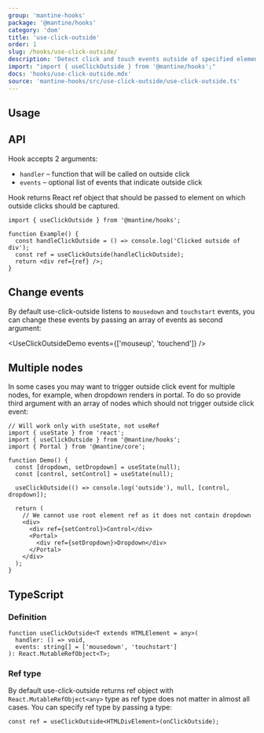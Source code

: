 ```yaml
---
group: 'mantine-hooks'
package: '@mantine/hooks'
category: 'dom'
title: 'use-click-outside'
order: 1
slug: /hooks/use-click-outside/
description: 'Detect click and touch events outside of specified element'
import: "import { useClickOutside } from '@mantine/hooks';"
docs: 'hooks/use-click-outside.mdx'
source: 'mantine-hooks/src/use-click-outside/use-click-outside.ts'
---
```



## Usage

<UseClickOutsideDemo />

## API

Hook accepts 2 arguments:

- `handler` – function that will be called on outside click
- `events` – optional list of events that indicate outside click

Hook returns React ref object that should be passed to element on which outside clicks should be captured.

```tsx
import { useClickOutside } from '@mantine/hooks';

function Example() {
  const handleClickOutside = () => console.log('Clicked outside of div');
  const ref = useClickOutside(handleClickOutside);
  return <div ref={ref} />;
}
```

## Change events

By default use-click-outside listens to `mousedown` and `touchstart` events,
you can change these events by passing an array of events as second argument:

<UseClickOutsideDemo events={['mouseup', 'touchend']} />

## Multiple nodes

In some cases you may want to trigger outside click event for multiple nodes, for example, when dropdown renders in portal.
To do so provide third argument with an array of nodes which should not trigger outside click event:

```tsx
// Will work only with useState, not useRef
import { useState } from 'react';
import { useClickOutside } from '@mantine/hooks';
import { Portal } from '@mantine/core';

function Demo() {
  const [dropdown, setDropdown] = useState(null);
  const [control, setControl] = useState(null);

  useClickOutside(() => console.log('outside'), null, [control, dropdown]);

  return (
    // We cannot use root element ref as it does not contain dropdown
    <div>
      <div ref={setControl}>Control</div>
      <Portal>
        <div ref={setDropdown}>Dropdown</div>
      </Portal>
    </div>
  );
}
```

## TypeScript

### Definition

```tsx
function useClickOutside<T extends HTMLElement = any>(
  handler: () => void,
  events: string[] = ['mousedown', 'touchstart']
): React.MutableRefObject<T>;
```

### Ref type

By default use-click-outside returns ref object with `React.MutableRefObject<any>` type
as ref type does not matter in almost all cases. You can specify ref type by passing a type:

```tsx
const ref = useClickOutside<HTMLDivElement>(onClickOutside);
```
